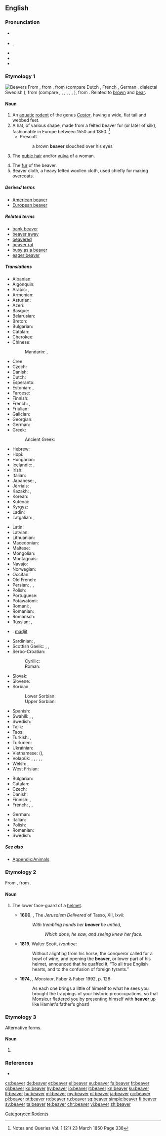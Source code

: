 ==English==
{{wikipedia}}
{{wikispecies|Castor}}
===Pronunciation===
* {{a|UK}} {{IPA|/ˈbiːvə(ɹ)/}}
* {{a|US}} {{enPR|bēʹvər}}, {{IPA|/ˈbiːvɚ/}}
* {{audio|en-us-beaver.ogg|Audio (US)|lang=en}}
* {{rhymes|iːvə(ɹ)}}
* {{homophones|lang=en|Belvoir|bever}}

===Etymology 1===
[[Image:Biber-drawing.jpg|thumb|Beavers]]
From {{etyl|enm|en}} {{term|bever|lang=enm}}, from {{etyl|ang|en}} {{term|beofor||beaver|lang=ang}}, from {{etyl|gem-pro|en}} {{term/t|gem-pro|*bebruz||beaver}} (compare Dutch {{term|bever|lang=nl}}, French {{term|bièvre|lang=fr}}, German {{term|Biber|lang=de}}, dialectal Swedish {{term|bjur|lang=sv}}), from {{etyl|ine-pro|en}} {{term/t|ine-pro|*bʰébʰrus||beaver}} (compare {{etyl|cy|-}} {{term|befer|lang=cy}}, {{etyl|la|-}} {{term|fiber|lang=la}}, {{etyl|lt|-}} {{term|bẽbras|lang=lt}}, {{etyl|ru|-}} {{term|бобр||tr=bobr|lang=ru}}, {{etyl|ae|-}} {{term|||tr=bawra|lang=ae}}, {{term|||tr=bawri|lang=ae}} {{rfscript|ae}}, {{etyl|sa|-}} {{term|बभ्रु||tr=bábhru|mongoose; ichneumon|lang=sa}}), from {{etyl|ine-pro|en}} {{term/t|ine-pro|*bʰreu-||shining, brown}}. Related to [[brown]] and [[bear]].

====Noun====
{{en-noun|s|beaver}}

# An [[aquatic]] [[rodent]] of the genus ''[[Castor]]'', having a wide, flat tail and webbed feet.
# A hat, of various shape, made from a felted beaver fur (or later of silk), fashionable in Europe between 1550 and 1850. {{non-gloss definition|A possibly different "beaver hat" is mentioned by Chaucer in both ''Canterbury Tales'' and ''Testament of Creeside'', and indeed much earlier in Normandy ''Chronicle of the Abbey of St Wandrille'' refers to a hat given before 833 as "quem vulgaris Bevurum".}}<ref>Notes and Queries Vol. 1 (21) 23 March 1850 Page 338</ref>
#* Prescott
#*: a brown '''beaver''' slouched over his eyes
# {{context|coarse|slang|lang=en}} The [[pubic hair]] and/or [[vulva]] of a woman.
# The [[fur]] of the beaver.
# Beaver cloth, a heavy felted woollen cloth, used chiefly for making overcoats.

=====Derived terms=====
* [[American beaver]]
* [[European beaver]]

=====Related terms=====
* [[bank beaver]]
* [[beaver away]]
* [[beavered]]
* [[beaver rat]]
* [[busy as a beaver]]
* [[eager beaver]]

=====Translations=====
{{trans-top|aquatic mammal}}
* Albanian: {{t|sq|kastori}}
* Algonquin: {{t|alq|amik}}
* Arabic: {{t|ar|سمور|m|tr=sammūr|sc=Arab}}, {{t|ar|قندس|m|tr=qundus|sc=Arab}}
* Armenian: {{t+|hy|կուղբ}}
* Asturian: {{t|ast|castor|m}}
* Azeri: {{t+|az|qunduz}}
* Basque: {{t|eu|kastore}}
* Belarusian: {{t|be|бабёр|m|tr=babjór|sc=Cyrl}}
* Breton: {{t|br|avank eurazia}}
* Bulgarian: {{t+|bg|бобър|m|tr=bóbǎr}}
* Catalan: {{t+|ca|castor}}
* Cherokee: {{t|chr|ᏙᏯ|tr=doya}}
* Chinese:
*: Mandarin: {{t+|cmn|海狸|tr=hǎilí|sc=Hani}}, {{t+|cmn|河狸|tr=hélí|sc=Hani}}
* Cree: {{t|cr|amisk|sc=Cans}}
* Czech: {{t+|cs|bobr|m}}
* Danish: {{t|da|bæver}}
* Dutch: {{t+|nl|bever|m}}
* Esperanto: {{t|eo|kastoro}}
* Estonian: {{t+|et|kobras}}, {{qualifier|archaic}} {{t|et|piiber}}
* Faroese: {{t|fo|bævur|m}}
* Finnish: {{t+|fi|majava}}
* French: {{t+|fr|castor|m}}, {{t+|fr|bièvre|m}} {{qualifier|archaic}}
* Friulian: {{t|fur|castôr}}
* Galician: {{t|gl|castor}}
* Georgian: {{t|ka|თახვი}}
* German: {{t+|de|Biber|m}}
* Greek: {{t+|el|κάστορας|m|tr=kástoras}}
*: Ancient Greek: {{t|grc|κάστωρ|m|tr=kastōr|sc=polytonic}}
* Hebrew: {{t+|he|בונה|tr=boneh|sc=Hebr}}
* Hopi: {{t|hop|pahona}}
* Hungarian: {{t+|hu|hód}}
* Icelandic: {{t+|is|bjór|m}}, {{t|is|bifur|m}}
* Irish: {{t|ga|béabhar|m}}
* Italian: {{t+|it|castoro|m}}
* Japanese: {{t|ja|ビーバー|tr=bībā|sc=Jpan}}, {{t|ja|海狸|tr=かいり, kairi, うみだぬき, umidanuki|sc=Jpan}}
* Jèrriais: {{t|roa-jer|castor|m}}
* Kazakh: {{t|kk|құндыз|tr=qundız|sc=Cyrl}}, {{t|kk|қамшат|tr=qamşat|sc=Cyrl}}
* Korean: {{t+|ko|비버|tr=bibeo|sc=Hang}}
* Kutenai: {{t|kut|sina}}
* Kyrgyz: {{t|ky|кемчет|tr=kemçet|sc=Cyrl}}
* Ladin: {{t|lld|castour}}
* Latgalian: {{t|ltg|babrys|m}}, {{t|ltg|babrīne|f}}
{{trans-mid}}
* Latin: {{t|la|castor|m}} <!--do not put the scientific name here-->
* Latvian: {{t|lv|bebrs|m}}
* Lithuanian: {{t+|lt|bebras|m}}
* Macedonian: {{t|mk|дабар|m|tr=dábar|sc=Cyrl}}
* Maltese: {{t|mt|bijver|m}}
* Mongolian: {{t|mn|минж|tr=minž|sc=Cyrl}}
* Montagnais: {{t|moe|amishkᵘ}}
* Navajo: {{t|nv|chaaʼ}}
* Norwegian: {{t+|no|bever|m}}
* Occitan: {{t+|oc|vibre}}
* Old French: {{t|fro|bievre|m}}
* Persian: {{t|fa|سگ آبی|tr=sag-e âbi|sc=fa-Arab}}, {{t+|fa|بیدستر|tr=bidastar|sc=fa-Arab}}, {{t+|fa|ببر|tr=babar|sc=fa-Arab}} {{qualifier|archaic}}
* Polish: {{t+|pl|bóbr|m}}
* Portuguese: {{t+|pt|castor|m}}
* Potawatomi: {{t|pot|mek}}
* Romani: {{t|rom|vidroy|m}}, {{t|rom|vidra|f}}
* Romanian: {{t+|ro|castor}}
* Romansch: {{t|rm|castur}}
* Russian: {{t+|ru|бобр|m|tr=bobr}}, {{t+|ru|бобёр|m|tr=bobjór|sc=Cyrl}}
* {{ttbc|Sami}}<!-- Wiktionary considers this a language group; please specify the language more precisely -->: [[mádjit]]
* Sardinian: {{t|sc|castorru}}, {{t|sc|castoro}}
* Scottish Gaelic: {{t|gd|los-leathann|m}}, {{t|gd|biobhair|m}}, {{t|gd|beathadach|m}}
* Serbo-Croatian:
*: Cyrillic: {{t|sh|дабар|m|sc=Cyrl}}
*: Roman: {{t|sh|dabar|m}}
* Slovak: {{t|sk|bobor|m}}
* Slovene: {{t+|sl|bober|m}}
* Sorbian:
*: Lower Sorbian: {{t|dsb|bobr|m}}
*: Upper Sorbian: {{t|hsb|bobr|m}}
* Spanish: {{t+|es|castor|m}}
* Swahili: {{t|sw|panyabuku-maji}}, {{t|sw|biva}}, {{t|sw|fondosi}}
* Swedish: {{t+|sv|bäver}}
* Tajik: {{t|tg|қундуз|tr=qunduz|sc=Cyrl}}
* Taos: {{t|twf|p’óyona}}
* Turkish: {{t+|tr|kastor}}, {{t+|tr|kunduz}}
* Turkmen: {{t|tk|gunduz}}
* Ukrainian: {{t+|uk|бобер|m|tr=bobér}}
* Vietnamese: {{t|vi|hải ly}} ({{t|vi|海狸}}), {{t|vi|con hải ly}}
* Volapük: {{qualifier|♂♀}} {{t+|vo|biv}}, {{qualifier|♂}} {{t|vo|hibiv}}, {{qualifier|♀}} {{t|vo|jibiv}}, {{qualifier|♂♀ offspring}} {{t|vo|bivül}}, {{qualifier|♂ offspring}} {{t|vo|hibivül}}, {{qualifier|♀ offspring}} {{t|vo|jibivül}}
* Welsh: {{t+|cy|afanc|m}}, {{t|cy|llostlydan|m}}
* West Frisian: {{t|fy|bever}}
{{trans-bottom}}

{{trans-top|coarse slang: pubic hair/vulva of a woman}}
* Bulgarian: {{t|bg|катеричка|f}}
* Catalan: {{t|ca|conillet|m}}
* Czech: {{t+|cs|bobr|m}}
* Danish: {{t+|da|mis|c}}
* Finnish: {{t|fi|karvakolmio}}, {{t+|fi|vittu}}
* French: {{t+|fr|chatte|f}}, {{t+|fr|foufoune|f|alt=(fou)foune}}, {{t+|fr|minou|m}}
{{trans-mid}}
* German: {{t+|de|Bär}}
* Italian: {{t+|it|figa|f}}
* Polish: {{t+|pl|bóbr|m}}
* Romanian: {{t|ro|păsărică|f}}
* Swedish: {{t+|sv|mus|c}}
{{trans-bottom}}

=====See also=====
* [[Appendix:Animals]]

===Etymology 2===
From {{etyl|fro|en}} {{term|baviere|lang=fro||child's bib}}, from {{term|baver||to slaver|lang=fro}}.

====Noun====
{{en-noun}}

# {{context|now|_|historical|lang=en}} The lower face-guard of a [[helmet]].
#* '''1600''', {{w|Edward Fairfax}}, The ''Jerusalem Delivered'' of Tasso, XII, lxvii:
#*: ''With trembling hands her '''beaver''' he untied,''
#*:: ''Which done, he saw, and seeing knew her face.''
#* '''1819''', Walter Scott, ''Ivanhoe'':
#*: Without alighting from his horse, the conqueror called for a bowl of wine, and opening the '''beaver''', or lower part of his helmet, announced that he quaffed it, “To all true English hearts, and to the confusion of foreign tyrants.”
#* '''1974''', {{w|Lawrence Durrell}}, ''Monsieur'', Faber & Faber 1992, p. 128:
#*: As each one brings a little of himself to what he sees you brought the trappings of your historic preoccupations, so that Monsieur flattered you by presenting himself with '''beaver''' up like Hamlet's father's ghost!

===Etymology 3===
Alternative forms.

====Noun====
{{en-noun}}

# {{alternative form of|bever}}

===References===
{{Commons}}
<references/>
* {{R:Heraldry 1862}}

[[Category:en:Rodents]]

[[cs:beaver]]
[[de:beaver]]
[[et:beaver]]
[[el:beaver]]
[[eu:beaver]]
[[fa:beaver]]
[[fr:beaver]]
[[gl:beaver]]
[[ko:beaver]]
[[hy:beaver]]
[[io:beaver]]
[[it:beaver]]
[[kn:beaver]]
[[ku:beaver]]
[[lt:beaver]]
[[hu:beaver]]
[[ml:beaver]]
[[my:beaver]]
[[nl:beaver]]
[[ja:beaver]]
[[oc:beaver]]
[[pl:beaver]]
[[pt:beaver]]
[[ro:beaver]]
[[ru:beaver]]
[[sq:beaver]]
[[simple:beaver]]
[[fi:beaver]]
[[sv:beaver]]
[[ta:beaver]]
[[te:beaver]]
[[chr:beaver]]
[[vi:beaver]]
[[zh:beaver]]